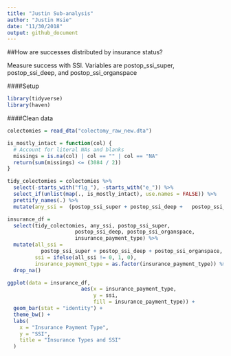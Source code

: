 ```yaml
---
title: "Justin Sub-analysis"
author: "Justin Hsie"
date: "11/30/2018"
output: github_document
---
```


##How are successes distributed by insurance status?

Measure success with SSI. Variables are postop_ssi_super, postop_ssi_deep, and postop_ssi_organspace

####Setup

```r
library(tidyverse)
library(haven)
```

####Clean data

```r
colectomies = read_dta("colectomy_raw_new.dta")
```

```r
is_mostly_intact = function(col) {
  # Account for literal NAs and blanks
  missings = is.na(col) | col == "" | col == "NA"
  return(sum(missings) <= (3084 / 2))
}

tidy_colectomies = colectomies %>% 
  select(-starts_with("flg_"), -starts_with("e_")) %>% 
  select_if(unlist(map(., is_mostly_intact), use.names = FALSE)) %>% 
  prettify_names(.) %>% 
  mutate(any_ssi =  (postop_ssi_super + postop_ssi_deep + 	postop_ssi_organspace) > 1)
```

```r
insurance_df = 
  select(tidy_colectomies, any_ssi, postop_ssi_super,
                      postop_ssi_deep, postop_ssi_organspace,
                      insurance_payment_type) %>% 
  mutate(all_ssi = 
           postop_ssi_super + postop_ssi_deep + postop_ssi_organspace, 
         ssi = ifelse(all_ssi != 0, 1, 0),
         insurance_payment_type = as.factor(insurance_payment_type)) %>% 
  drop_na()
```

```r
ggplot(data = insurance_df,
                        aes(x = insurance_payment_type,
                            y = ssi,
                            fill = insurance_payment_type)) +
  geom_bar(stat = "identity") +
  theme_bw() +
  labs(
    x = "Insurance Payment Type",
    y = "SSI",
    title = "Insurance Types and SSI"
  )
```

